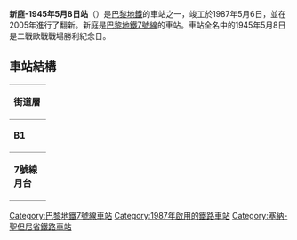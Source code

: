 {{Infobox station
| name                = 新庭站
| symbol_location     = paris
| symbol              = m
| symbol2             = 
| type                = [[巴黎地鐵|巴黎地鐵]]車站
| image               = [[File:LC-8mai45-rame_départ_centre.jpg|275px]]
| alt                 = 
| caption             = 
| other_name          = 
| address             = [[聖但尼_(塞納-聖但尼省)|聖但尼 (塞納-聖但尼省)]]
| borough             = [[法蘭西島|法蘭西島]]
| country             = 法國
| iso_region          = FR_scale:2000
| coordinates_display = title
| coordinates_format  = dms
| latd  = 48.920777| latm  = | lats  = | latNS  = 
| longd = 2.410668| longm = | longs = | longEW = 
| coordinates         = 
| owned               = [[RATP|RATP]]
| operator            = [[RATP|RATP]]
| line                = 
| disabled            = 
| zone                = 2
| opened              = {{Start date|1987|5|6}}
| closed              = <!-- {{End date|YYYY|MM|DD|df=y}} -->
| services            = 
| map_type            = France Paris and inner ring
}}
'''新庭-1945年5月8日站'''（{{lang-fr|La Courneuve - 8 mai 1945}}）是[[巴黎地鐵|巴黎地鐵]]的車站之一，竣工於1987年5月6日，並在2005年進行了翻新。新庭是[[巴黎地鐵7號線|巴黎地鐵7號線]]的車站。車站全名中的1945年5月8日是二戰歐戰戰場勝利紀念日。
== 車站結構 ==
{| border=0 cellspacing=0 cellpadding=3
|style="border-bottom:solid 1px gray;border-top:solid 1px gray;" width=50 valign=top|'''街道層'''
|-
|style="border-bottom:solid 1px gray;border-top:solid 1px gray;" width=50 valign=top|'''B1'''
|style="border-top:solid 1px gray;border-bottom:solid 1px gray;" width=100 valign=top|月台連接夾層
|-
|style="border-bottom:solid 1px gray;" width=50 rowspan=10 valign=top|'''7號線月台'''
|style="border-bottom:solid 1px gray;" width=100|南行
|style="border-bottom:solid 1px gray;" width=390|{{arrow|L}} [[File:Metro-M.svg|16x16px]][[File:Paris_Metro_7.svg|16x16px]]往[[猶太城-路易·阿拉貢站|猶太城-路易·阿拉貢]]/[[伊夫里鎮站|伊夫里鎮]]<small>（[[奧貝維埃堡站|奧貝維埃堡]]）</small>
|-
|style="border-top:solid 2px black;border-right:solid 2px black;border-left:solid 2px black;border-bottom:solid 2px black;" colspan=2|<center><small>[[島式月台|島式月台]]，左/右側開門</small>
|-
|style="border-bottom:solid 1px gray;" width=100|南行
|style="border-bottom:solid 1px gray;" width=390|{{arrow|L}} [[File:Metro-M.svg|16x16px]][[File:Paris_Metro_7.svg|16x16px]]往[[猶太城-路易·阿拉貢站|猶太城-路易·阿拉貢]]/[[伊夫里鎮站|伊夫里鎮]]<small>（奧貝維埃堡）</small>
|-
|style="border-top:solid 2px black;border-right:solid 2px black;border-left:solid 2px black;border-bottom:solid 2px black;" colspan=2|<center><small>[[島式月台|島式月台]]，左側開門</small>
|-
|style="border-bottom:solid 1px gray;" width=100|北行
|style="border-bottom:solid 1px gray;" width=390|{{arrow|R}} [[File:Metro-M.svg|16x16px]][[File:Paris_Metro_7.svg|16x16px]] 只限落客
|}

{{Commons category|La Courneuve - 8 mai 1945 (Paris Metro)}}
{{巴黎地鐵7號線}}
{{DEFAULTSORT:La Courneuve - 8 mai 1945}}
[[Category:巴黎地鐵7號線車站|Category:巴黎地鐵7號線車站]]
[[Category:1987年啟用的鐵路車站|Category:1987年啟用的鐵路車站]]
[[Category:塞納-聖但尼省鐵路車站|Category:塞納-聖但尼省鐵路車站]]